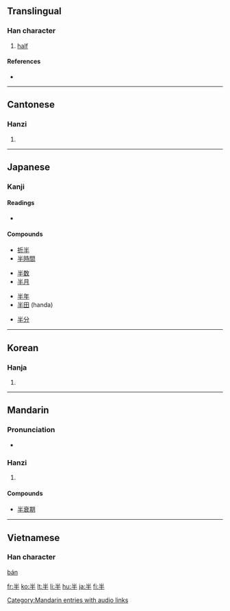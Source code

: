==Translingual==

===Han character===
{{Han char|rn=24|rad=十|as=03|sn=5|four=9050<sub>0</sub>|canj=火手 (FQ)}}

# [[half]]

====References====
* {{Han ref|kx=0156.070|dkj=02707|dj=0354.060|hdz=10046.010|uh=534A|ud=21322|bh=A562|bd=42338}}

----

==Cantonese==

===Hanzi===
{{yue-hanzi|jyut=|y=bun3}}

# {{defn|Cantonese}}

----

==Japanese==

===Kanji===
{{ja-kanji|grade=2|rs=十03}}

====Readings====
* {{ja-readings|on=[[はん]] (han)|kun=[[なかば]] (nakaba), [[なかばする]] (nakabasuru)}}

====Compounds====
{{top4}}
* [[折半]]
* [[半時間]]
{{mid4}}
* [[半数]]
* [[半月]]
{{mid4}}
* [[半年]]
* [[半田]] (handa)
{{mid4}}
* [[半分]]
{{bottom}}

----

==Korean==

===Hanja===
{{ko-hanja|hangeul=반|rv=ban|mr=pan}}

# {{defn|Korean}}

----

==Mandarin==

===Pronunciation===
*{{audio|zh-bàn.ogg|audio}}

===Hanzi===
{{cmn-hanzi|pin=[[bàn]] ([[ban4]])|wg=pan<sup>4</sup>}}

# {{defn|Mandarin}}

====Compounds====
* [[半衰期]]

[[Category:Mandarin entries with audio links]]
----

==Vietnamese==

===Han character===
[[bán]]

[[fr:半]]
[[ko:半]]
[[lt:半]]
[[li:半]]
[[hu:半]]
[[ja:半]]
[[fi:半]]